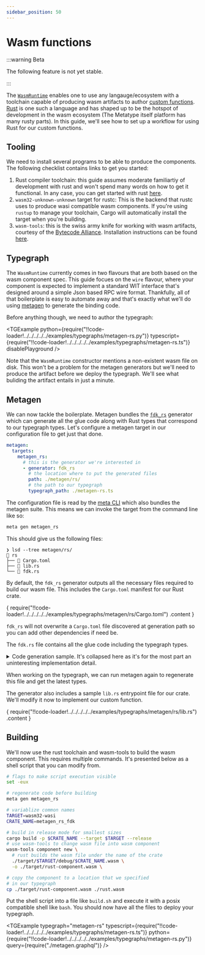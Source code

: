 ```yaml
---
sidebar_position: 50
---
```



# Wasm functions

:::warning Beta

The following feature is not yet stable.

:::

The [`WasmRuntime`](/docs/reference/runtimes/wasm) enables one to use any langauge/ecosystem with a toolchain capable of producing wasm artifacts to author [custom functions](/docs/guides/external-functions). [Rust](https://rust-lang.org) is one such a language and has shaped up to be the hotspot of development in the wasm ecosystem (The Metatype itself platform has many rusty parts). In this guide, we'll see how to set up a workflow for using Rust for our custom functions.

## Tooling

We need to install several programs to be able to produce the components. The following checklist contains links to get you started:

1. Rust compiler toolchain: this guide assumes moderate familiartiy of development with rust and won't spend many words on how to get it functional. In any case, you can get started with rust [here](https://www.rust-lang.org/learn/get-started).
2. `wasm32-unknown-unknown` target for rustc: This is the backend that rustc uses to produce wasi compatible wasm components. If you're using `rustup` to manage your toolchain, Cargo will automatically install the target when you're building.
3. `wasm-tools`: this is the swiss army knife for working with wasm artifacts, courtesy of the [Bytecode Alliance](https://bytecodealliance.org/). Installation instructions can be found [here](https://github.com/bytecodealliance/wasm-tools/).

## Typegraph

The `WasmRuntime` currently comes in two flavours that are both based on the wasm component spec. This guide focues on the `wire` flavour, where your component is expected to implement a standard WIT interface that's designed around a simple Json based RPC wire format. Thankfully, all of that boilerplate is easy to automate away and that's exactly what we'll do using [metagen](/docs/reference/metagen) to generate the binding code.

Before anything though, we need to author the typegraph:

<TGExample
  python={require("!!code-loader!../../../../../examples/typegraphs/metagen-rs.py")}
  typescript={require("!!code-loader!../../../../../examples/typegraphs/metagen-rs.ts")}
  disablePlayground
/>

Note that the `WasmRuntime` constructor mentions a non-existent wasm file on disk. This won't be a problem for the metagen generators but we'll need to produce the artifact before we deploy the typegraph. We'll see what buliding the artifact entails in just a minute.

## Metagen

We can now tackle the boilerplate. Metagen bundles the [`fdk_rs`](/docs/reference/metagen#fdk_rs) generator which can generate all the glue code along with Rust types that correspond to our typegraph types. Let's configure a metagen target in our configuration file to get just that done.

```yaml
metagen:
  targets:
    metagen_rs:
      # this is the generator we're interested in
      - generator: fdk_rs
        # the location where to put the generated files
        path: ./metagen/rs/
        # the path to our typegraph
        typegraph_path: ./metagen-rs.ts
```

The configuration file is read by the [meta CLI](/docs/reference/meta-cli) which also bundles the metagen suite. This means we can invoke the target from the command line like so:

```bash
meta gen metagen_rs
```

This should give us the following files:

```shell
❯ lsd --tree metagen/rs/
 rs
├──  Cargo.toml
├──  lib.rs
└──  fdk.rs
```

By default, the `fdk_rs` generator outputs all the necessary files required to build our wasm file. This includes the `Cargo.toml` manifest for our Rust crate.

<CodeBlock language="toml">
  {
    require("!!code-loader!../../../../../examples/typegraphs/metagen/rs/Cargo.toml")
      .content
  }
</CodeBlock>

`fdk_rs` will not overwrite a `Cargo.toml` file discovered at generation path so you can add other dependencies if need be.

The `fdk.rs` file contains all the glue code including the typegraph types.

<details>
  <summary>
    Code generation sample. It's collapsed here as it's for the most part an
    uninteresting implementation detail.
  </summary>
  <CodeBlock language="rust">
    {
      require("!!code-loader!../../../../../examples/typegraphs/metagen/rs/fdk.rs")
        .content
    }
  </CodeBlock>
</details>

When working on the typegraph, we can run metagen again to regenerate this file and get the latest types.

The generator also includes a sample `lib.rs` entrypoint file for our crate. We'll modify it now to implement our custom function.

<CodeBlock language="rust">
  {
    require("!!code-loader!../../../../../examples/typegraphs/metagen/rs/lib.rs")
      .content
  }
</CodeBlock>

## Building

We'll now use the rust toolchain and wasm-tools to build the wasm component. This requires multiple commands. It's presented below as a shell script that you can modify from.

```bash
# flags to make script execution visible
set -eux

# regenerate code before building
meta gen metagen_rs

# variablize common names
TARGET=wasm32-wasi
CRATE_NAME=metagen_rs_fdk

# build in release mode for smallest sizes
cargo build -p $CRATE_NAME --target $TARGET --release
# use wasm-tools to change wasm file into wasm component
wasm-tools component new \
  # rust builds the wasm file under the name of the crate
  ./target/$TARGET/debug/$CRATE_NAME.wasm \
  -o ./target/rust-component.wasm \

# copy the component to a location that we specified
# in our typegraph
cp ./target/rust-component.wasm ./rust.wasm
```

Put the shell script into a file like `build.sh` and execute it with a posix compatible shell like `bash`. You should now have all the files to deploy your typegraph.

<TGExample
  typegraph="metagen-rs"
  typescript={require("!!code-loader!../../../../../examples/typegraphs/metagen-rs.ts")}
  python={require("!!code-loader!../../../../../examples/typegraphs/metagen-rs.py")}
  query={require("./metagen.graphql")}
/>
